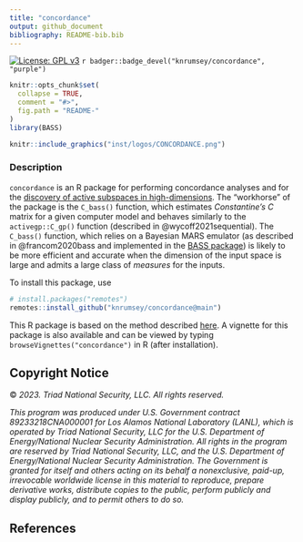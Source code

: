 ```yaml
---
title: "concordance"
output: github_document
bibliography: README-bib.bib
---
```


[![License: GPL v3](https://img.shields.io/badge/License-BSD_3-blue.svg)](https://www.gnu.org/licenses/gpl-3.0)
`r badger::badge_devel("knrumsey/concordance", "purple")`



<!-- README.md is generated from README.Rmd. Please edit that file -->

```r
knitr::opts_chunk$set(
  collapse = TRUE,
  comment = "#>",
  fig.path = "README-"
)
library(BASS)
```

```r
knitr::include_graphics("inst/logos/CONCORDANCE.png")
```


### Description 

`concordance` is an R package for performing concordance analyses and for the [discovery of active subspaces in high-dimensions](https://arxiv.org/pdf/2307.11241.pdf). The "workhorse" of the package is the `C_bass()` function, which estimates *Constantine's* $C$ matrix for a given computer model and behaves similarly to the `activegp::C_gp()` function (described in @wycoff2021sequential). The `C_bass()` function, which relies on a Bayesian MARS emulator (as described in @francom2020bass and implemented in the [BASS package](https://CRAN.R-project.org/package=BASS)) is likely to be more efficient and accurate when the dimension of the input space is large and admits a large class of *measures* for the inputs. 

To install this package, use

```R
# install.packages("remotes")
remotes::install_github("knrumsey/concordance@main")
```


This R package is based on the method described [here](https://arxiv.org/pdf/2307.11241.pdf). A vignette for this package is also available and can be viewed by typing `browseVignettes("concordance")` in R (after installation). 

## Copyright Notice
&copy; *2023. Triad National Security, LLC. All rights reserved.*

*This program was produced under U.S. Government contract 89233218CNA000001 for Los Alamos
National Laboratory (LANL), which is operated by Triad National Security, LLC for the U.S.
Department of Energy/National Nuclear Security Administration. All rights in the program are
reserved by Triad National Security, LLC, and the U.S. Department of Energy/National Nuclear
Security Administration. The Government is granted for itself and others acting on its behalf a
nonexclusive, paid-up, irrevocable worldwide license in this material to reproduce, prepare
derivative works, distribute copies to the public, perform publicly and display publicly, and to permit
others to do so.*


## References



